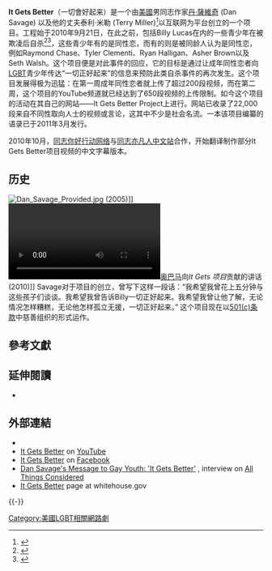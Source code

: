 {{noteTA
|T=zh-hans:It Gets Better项目; zh-hant:It Gets Better計畫;
|1=zh-hans:项目; zh-hant:計畫;
}}
{{Infobox organization
| name              = {{lang|en|It Gets Better}} 项目
| type              = [[501(c)(3)|501(c)(3)]]
| founded_date      = {{Start date and age|2010|09|21}}
| founders          = Dan Savage 和 Terry Miller
| location          = [[美国|美国]]，[[加利福尼亚州|加利福尼亚州]]，[[洛杉矶|洛杉矶]]
| area_served       = 全球
| non-profit_slogan = 一切會好起来（{{lang|en|It Gets Better}}）
| homepage          = {{url|itgetsbetter.org}}
}}

'''It Gets Better'''（一切會好起来）是一个由[[美國|美國]]男同志作家[[丹·薩維奇|丹·薩維奇]] (Dan Savage) 以及他的丈夫泰利·米勒 (Terry Miller)<ref>{{cite web |url=http://www.itgetsbetter.org/blog/entry/video-authors-google-dan-savage-and-terry-miller-on-the-it-gets-better-proj |title=Video: Authors @Google: Dan Savage and Terry Miller on the It Gets Better Project | It Gets Better Project |publisher=Itgetsbetter.org |date= |accessdate=2011-08-21 |deadurl=yes |archiveurl=https://web.archive.org/web/20151117031810/http://www.itgetsbetter.org/blog/entry/video-authors-google-dan-savage-and-terry-miller-on-the-it-gets-better-proj |archivedate=2015-11-17 }}</ref>以互联网为平台创立的一个项目。工程始于2010年9月21日，在此之前，包括Billy Lucas在内的一些青少年在被欺凌后自杀<ref>{{cite web |url=http://www.gaytimes.co.uk/Magazine/InThisIssue-articleid-7574-sectionid-742.html |title=GT Investigates - In This Issue |publisher=GayTimes |date= |accessdate=2010-11-04 |deadurl=yes |archiveurl=https://web.archive.org/web/20101114141911/http://www.gaytimes.co.uk/Magazine/InThisIssue-articleid-7574-sectionid-742.html |archivedate=2010-11-14 }}</ref><ref>{{cite web |url=http://www.tampabay.com/incoming/in-suicides-wake-a-message-to-gay-teens-hang-on-you-are-not-alone/1125546 |title=In suicide's wake, a message to gay teens: Hang on; you are not alone |publisher=St. Petersburg Times; Tampabay.com |date=2010-10-02 |accessdate=2010-10-16 |archive-date=2010-10-05 |archive-url=https://web.archive.org/web/20101005040340/http://www.tampabay.com/incoming/in-suicides-wake-a-message-to-gay-teens-hang-on-you-are-not-alone/1125546 |dead-url=no }}</ref>，这些青少年有的是同性恋，而有的则是被同龄人认为是同性恋，例如Raymond Chase、Tyler Clementi、Ryan Halligan、Asher Brown以及Seth Walsh。这个项目便是对此事件的回应，它的目标是通过让成年同性恋者向[[LGBT|LGBT]]青少年传达“一切正好起来”的信息来预防此类自杀事件的再次发生。这个项目发展得极为迅猛：在第一周成年同性恋者就上传了超过200段视频，而在第二周，这个项目的YouTube频道就已经达到了650段视频的上传限制。如今这个项目的活动在其自己的网站——It Gets Better Project上进行。网站已收录了22,000段来自不同性取向人士的视频或言论，这其中不少是社会名流。一本该项目编纂的语录已于2011年3月发行。

2010年10月，[[同志你好行动网络|同志你好行动网络]]与[[同志亦凡人中文站|同志亦凡人中文站]]合作，开始翻译制作部分It Gets Better项目视频的中文字幕版本。

== 历史 ==
[[File:Dan_Savage_Provided.jpg|thumb]] (2005)]]
[[File:President_Obama_-_It_Gets_Better.webm|thumb]][[奥巴马|奥巴马]]向''It Gets 项目''贡献的讲话 (2010)]]
Savage对于项目的创立，曾写下这样一段话：“我希望我曾花上五分钟与这些孩子们谈谈。我希望我曾告诉Billy一切正好起来。我希望我曾让他了解，无论情况怎样糟糕，无论他怎样孤立无援，一切正好起来。”
这个项目现在以[[501(c)条款|501(c)条款]]中慈善组织的形式运作。

== 參考文獻 ==
{{Reflist|30em}}

==延伸閱讀==
{{refbegin}}
*{{cite news |title=‘It Gets Better’ Offers Hope and Help to Gay Youth |last=Stelter |first=Brian |date=October 18, 2010 |newspaper=[[The_New_York_Times|The New York Times]] |accessdate=2010-10-19 |url=http://www.nytimes.com/2010/10/19/us/19video.html |archive-date=2010-10-21 |archive-url=https://web.archive.org/web/20101021062521/http://www.nytimes.com/2010/10/19/us/19video.html |dead-url=no }}
{{refend}}

== 外部連結 ==
{{Commons category|It Gets Better Project}}
* {{Official website|http://www.itgetsbetter.org/|name=It Gets Better Project website}}
* [https://www.youtube.com/itgetsbetterproject It Gets Better]{{Wayback|url=https://www.youtube.com/itgetsbetterproject |date=20110905220413 }} on [[YouTube|YouTube]]
* [http://www.facebook.com/pages/It-Gets-Better-Project/158071744210603 It Gets Better] {{Wayback|url=http://www.facebook.com/pages/It-Gets-Better-Project/158071744210603 |date=20201109034749 }} on [[Facebook|Facebook]]
* [http://www.npr.org/templates/story/story.php?storyId=130519806 Dan Savage's Message to Gay Youth: 'It Gets Better'] {{Wayback|url=http://www.npr.org/templates/story/story.php?storyId=130519806 |date=20200903074212 }}, interview on [[All_Things_Considered|All Things Considered]]
* [https://web.archive.org/web/20110221151305/http://www.whitehouse.gov/itgetsBetter It Gets Better] page at whitehouse.gov

{{-}}
{{LGBT}}

[[Category:美國LGBT相關網路劇|Category:美國LGBT相關網路劇]]